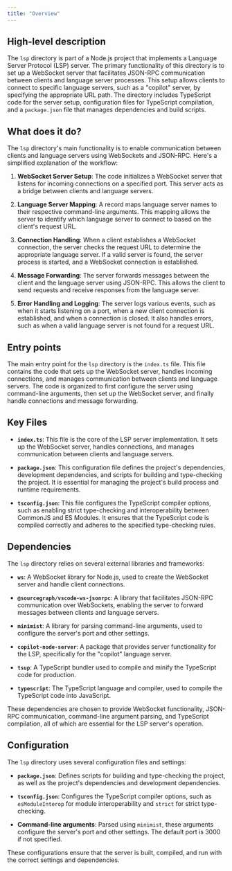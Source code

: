 ```yaml
---
title: "Overview"
---
```


## High-level description

The `lsp` directory is part of a Node.js project that implements a Language Server Protocol (LSP) server. The primary functionality of this directory is to set up a WebSocket server that facilitates JSON-RPC communication between clients and language server processes. This setup allows clients to connect to specific language servers, such as a "copilot" server, by specifying the appropriate URL path. The directory includes TypeScript code for the server setup, configuration files for TypeScript compilation, and a `package.json` file that manages dependencies and build scripts.

## What does it do?

The `lsp` directory's main functionality is to enable communication between clients and language servers using WebSockets and JSON-RPC. Here's a simplified explanation of the workflow:

1. **WebSocket Server Setup**: The code initializes a WebSocket server that listens for incoming connections on a specified port. This server acts as a bridge between clients and language servers.

2. **Language Server Mapping**: A record maps language server names to their respective command-line arguments. This mapping allows the server to identify which language server to connect to based on the client's request URL.

3. **Connection Handling**: When a client establishes a WebSocket connection, the server checks the request URL to determine the appropriate language server. If a valid server is found, the server process is started, and a WebSocket connection is established.

4. **Message Forwarding**: The server forwards messages between the client and the language server using JSON-RPC. This allows the client to send requests and receive responses from the language server.

5. **Error Handling and Logging**: The server logs various events, such as when it starts listening on a port, when a new client connection is established, and when a connection is closed. It also handles errors, such as when a valid language server is not found for a request URL.

## Entry points

The main entry point for the `lsp` directory is the `index.ts` file. This file contains the code that sets up the WebSocket server, handles incoming connections, and manages communication between clients and language servers. The code is organized to first configure the server using command-line arguments, then set up the WebSocket server, and finally handle connections and message forwarding.

## Key Files

- **`index.ts`**: This file is the core of the LSP server implementation. It sets up the WebSocket server, handles connections, and manages communication between clients and language servers.

- **`package.json`**: This configuration file defines the project's dependencies, development dependencies, and scripts for building and type-checking the project. It is essential for managing the project's build process and runtime requirements.

- **`tsconfig.json`**: This file configures the TypeScript compiler options, such as enabling strict type-checking and interoperability between CommonJS and ES Modules. It ensures that the TypeScript code is compiled correctly and adheres to the specified type-checking rules.

## Dependencies

The `lsp` directory relies on several external libraries and frameworks:

- **`ws`**: A WebSocket library for Node.js, used to create the WebSocket server and handle client connections.

- **`@sourcegraph/vscode-ws-jsonrpc`**: A library that facilitates JSON-RPC communication over WebSockets, enabling the server to forward messages between clients and language servers.

- **`minimist`**: A library for parsing command-line arguments, used to configure the server's port and other settings.

- **`copilot-node-server`**: A package that provides server functionality for the LSP, specifically for the "copilot" language server.

- **`tsup`**: A TypeScript bundler used to compile and minify the TypeScript code for production.

- **`typescript`**: The TypeScript language and compiler, used to compile the TypeScript code into JavaScript.

These dependencies are chosen to provide WebSocket functionality, JSON-RPC communication, command-line argument parsing, and TypeScript compilation, all of which are essential for the LSP server's operation.

## Configuration

The `lsp` directory uses several configuration files and settings:

- **`package.json`**: Defines scripts for building and type-checking the project, as well as the project's dependencies and development dependencies.

- **`tsconfig.json`**: Configures the TypeScript compiler options, such as `esModuleInterop` for module interoperability and `strict` for strict type-checking.

- **Command-line arguments**: Parsed using `minimist`, these arguments configure the server's port and other settings. The default port is 3000 if not specified.

These configurations ensure that the server is built, compiled, and run with the correct settings and dependencies.